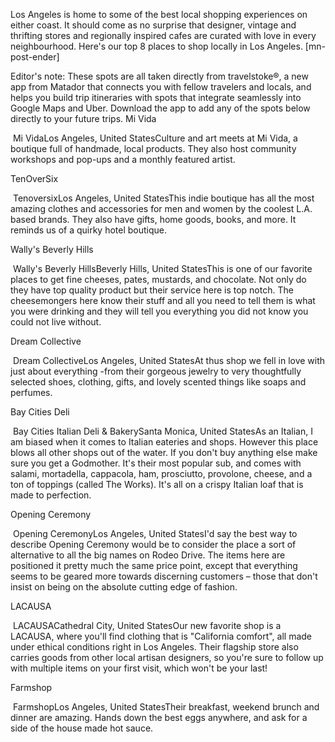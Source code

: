 Los Angeles is home to some of the best local shopping experiences on either coast. It should come as no surprise that designer, vintage and thrifting stores and regionally inspired cafes are curated with love in every neighbourhood. Here's our top 8 places to shop locally in Los Angeles. [mn-post-ender]

Editor's note: These spots are all taken directly from travelstoke®, a new app from Matador that connects you with fellow travelers and locals, and helps you build trip itineraries with spots that integrate seamlessly into Google Maps and Uber. Download the app to add any of the spots below directly to your future trips.
Mi Vida

 Mi VidaLos Angeles, United StatesCulture and art meets at Mi Vida, a boutique full of handmade, local products. They also host community workshops and pop-ups and a monthly featured artist.


TenOverSix

 TenoversixLos Angeles, United StatesThis indie boutique has all the most amazing clothes and accessories for men and women by the coolest L.A. based brands. They also have gifts, home goods, books, and more. It reminds us of a quirky hotel boutique.


Wally's Beverly Hills

 Wally's Beverly HillsBeverly Hills, United StatesThis is one of our favorite places to get fine cheeses, pates, mustards, and chocolate. Not only do they have top quality product but their service here is top notch. The cheesemongers here know their stuff and all you need to tell them is what you were drinking and they will tell you everything you did not know you could not live without.


Dream Collective

 Dream CollectiveLos Angeles, United StatesAt thus shop we fell in love with just about everything -from their gorgeous jewelry to very thoughtfully selected shoes, clothing, gifts, and lovely scented things like soaps and perfumes.


Bay Cities Deli

 Bay Cities Italian Deli &amp; BakerySanta Monica, United StatesAs an Italian, I am biased when it comes to Italian eateries and shops. However this place blows all other shops out of the water. If you don't buy anything else make sure you get a Godmother. It's their most popular sub, and comes with salami, mortadella, cappacola, ham, prosciutto, provolone, cheese, and a ton of toppings (called The Works). It's all on a crispy Italian loaf that is made to perfection.


Opening Ceremony

 Opening CeremonyLos Angeles, United StatesI'd say the best way to describe Opening Ceremony would be to consider the place a sort of alternative to all the big names on Rodeo Drive. The items here are positioned it pretty much the same price point, except that everything seems to be geared more towards discerning customers – those that don't insist on being on the absolute cutting edge of fashion.


LACAUSA

 LACAUSACathedral City, United StatesOur new favorite shop is a LACAUSA, where you'll find clothing that is "California comfort", all made under ethical conditions right in Los Angeles. Their flagship store also carries goods from other local artisan designers, so you're sure to follow up with multiple items on your first visit, which won't be your last!


Farmshop

 FarmshopLos Angeles, United StatesTheir breakfast, weekend brunch and dinner are amazing. Hands down the best eggs anywhere, and ask for a side of the house made hot sauce.

